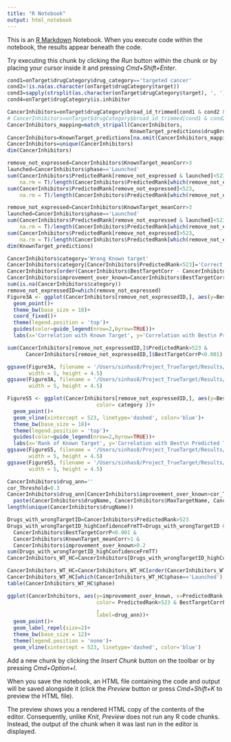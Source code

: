 ```yaml
---
title: "R Notebook"
output: html_notebook
---
```


This is an [R Markdown](http://rmarkdown.rstudio.com) Notebook. When you execute code within the notebook, the results appear beneath the code. 

Try executing this chunk by clicking the *Run* button within the chunk or by placing your cursor inside it and pressing *Cmd+Shift+Enter*. 
<!-- Figure 3 -->
<!-- Predicting targets for drugs with wrongly annotated drugs or no targets -->
```r
cond1=onTarget$drugCategory$drug_category=='targeted cancer'
cond2=!is.na(as.character(onTarget$drugCategory$target))
cond3=sapply(strsplit(as.character(onTarget$drugCategory$target), ', '), length)==1
cond4=onTarget$drugCategory$is.inhibitor
```

<!-- Predicting targets for drugs with no targets -->
```r
CancerInhibitors=onTarget$drugCategory$broad_id_trimmed[cond1 & cond2 & cond4]
# CancerInhibitors=onTarget$drugCategory$broad_id_trimmed[cond1 & cond2 & cond3 & cond4]
CancerInhibitors_mapping=match_stripall(CancerInhibitors,
                                        KnownTarget_predictions$drugBroadID)
CancerInhibitors=KnownTarget_predictions[na.omit(CancerInhibitors_mapping),]
CancerInhibitors=unique(CancerInhibitors)
dim(CancerInhibitors)
```
<!-- How many drugs are wrongly annotated after removing the low-expressed ones-->
```r
remove_not_expressed=CancerInhibitors$KnownTarget_meanCorr>3
launched=CancerInhibitors$phase=='Launched'
sum(CancerInhibitors$PredictedRank[remove_not_expressed & launched]<523,
    na.rm = T)/length(CancerInhibitors$PredictedRank[which(remove_not_expressed & launched)])
sum(CancerInhibitors$PredictedRank[remove_not_expressed]<523,
    na.rm = T)/length(CancerInhibitors$PredictedRank[which(remove_not_expressed)])
```
<!-- How many drugs are wrongly annotated -->
```r
remove_not_expressed=CancerInhibitors$KnownTarget_meanCorr>3
launched=CancerInhibitors$phase=='Launched'
sum(CancerInhibitors$PredictedRank[remove_not_expressed & launched]<523,
    na.rm = T)/length(CancerInhibitors$PredictedRank[which(remove_not_expressed & launched)])
sum(CancerInhibitors$PredictedRank[remove_not_expressed]>523,
    na.rm = T)/length(CancerInhibitors$PredictedRank[which(remove_not_expressed)])
dim(KnownTarget_predictions)
```

```r
CancerInhibitors$category='Wrong Known target'
CancerInhibitors$category[CancerInhibitors$PredictedRank<523]='Correct Known target'
CancerInhibitors[order(CancerInhibitors$BestTargetCorr - CancerInhibitors$Maxcorr, decreasing = T),-(4:11)]
CancerInhibitors$improvement_over_known=CancerInhibitors$BestTargetCorr - CancerInhibitors$Maxcorr
sum(is.na(CancerInhibitors$category))
remove_not_expressedID=which(remove_not_expressed)
Figure3A <- ggplot(CancerInhibitors[remove_not_expressedID,], aes(y=BestTargetCorr, x=Maxcorr, color=category))+
  geom_point()+
  theme_bw(base_size = 18)+
  coord_fixed()+
  theme(legend.position = 'top')+
  guides(color=guide_legend(nrow=2,byrow=TRUE))+
  labs(x='Correlation with Known Target', y='Correlation with Best\n Predicted Target')
```
<!-- How many wrong-known target drugs have a significant prediction from our pipeline -->
```r
sum(CancerInhibitors[remove_not_expressedID,]$PredictedRank>523 &
      CancerInhibitors[remove_not_expressedID,]$BestTargetCorrP<0.001)
```


```r
ggsave(Figure3A, filename = '/Users/sinhas8/Project_TrueTarget/Results/Figure3A.pdf',
       width = 5, height = 4.5)
ggsave(Figure3A, filename = '/Users/sinhas8/Project_TrueTarget/Results/Figure3A.png',
       width = 5, height = 4.5)
```


```r
FigureS5 <- ggplot(CancerInhibitors[remove_not_expressedID,], aes(y=BestTargetCorr, x=PredictedRank,
                             color= category ))+
  geom_point()+
  geom_vline(xintercept = 523, linetype='dashed', color='blue')+
  theme_bw(base_size = 18)+
  theme(legend.position = 'top')+
  guides(color=guide_legend(nrow=2,byrow=TRUE))+
  labs(x='Rank of Known Target', y='Correlation with Best\n Predicted Target')
ggsave(FigureS5, filename = '/Users/sinhas8/Project_TrueTarget/Results/FigureS5.pdf',
       width = 5, height = 4.5)
ggsave(FigureS5, filename = '/Users/sinhas8/Project_TrueTarget/Results/FigureS5.png',
       width = 5, height = 4.5)
```

```r
CancerInhibitors$drug_ann=''
cor_Threshold=0.3
CancerInhibitors$drug_ann[CancerInhibitors$improvement_over_known>cor_Threshold]=
  paste(CancerInhibitors$drugName, CancerInhibitors$MaxTargetName, CancerInhibitors$BestTargetName, sep=';' )[CancerInhibitors$improvement_over_known>cor_Threshold]
length(unique(CancerInhibitors$drugName))
```
<!-- These are drugs whose predicted target is incorrect & we can predict a high confidence Target-->
```r
Drugs_with_wrongTargetID=CancerInhibitors$PredictedRank>523
Drugs_with_wrongTargetID_highConfidenceFrmTT=Drugs_with_wrongTargetID & 
  CancerInhibitors$BestTargetCorrP<0.001 & 
  CancerInhibitors$KnownTarget_meanCorr>1 & 
  CancerInhibitors$improvement_over_known>0.2
sum(Drugs_with_wrongTargetID_highConfidenceFrmTT)
CancerInhibitors_WT_HC=CancerInhibitors[Drugs_with_wrongTargetID_highConfidenceFrmTT,]
```
```r
CancerInhibitors_WT_HC=CancerInhibitors_WT_HC[order(CancerInhibitors_WT_HC$improvement_over_known, decreasing = T),]
CancerInhibitors_WT_HC[which(CancerInhibitors_WT_HC$phase=='Launched'),]
table(CancerInhibitors_WT_HC$phase)
```


```r
ggplot(CancerInhibitors, aes(y=improvement_over_known, x=PredictedRank,
                             color= PredictedRank>523 & BestTargetCorrP<0.001 & KnownTarget_meanCorr>1
                             ,
                             label=drug_ann))+
  geom_point()+
  geom_label_repel(size=2)+
  theme_bw(base_size = 12)+
  theme(legend.position = 'none')+
  geom_vline(xintercept = 523, linetype='dashed', color='blue')
```

Add a new chunk by clicking the *Insert Chunk* button on the toolbar or by pressing *Cmd+Option+I*.

When you save the notebook, an HTML file containing the code and output will be saved alongside it (click the *Preview* button or press *Cmd+Shift+K* to preview the HTML file). 

The preview shows you a rendered HTML copy of the contents of the editor. Consequently, unlike *Knit*, *Preview* does not run any R code chunks. Instead, the output of the chunk when it was last run in the editor is displayed.

